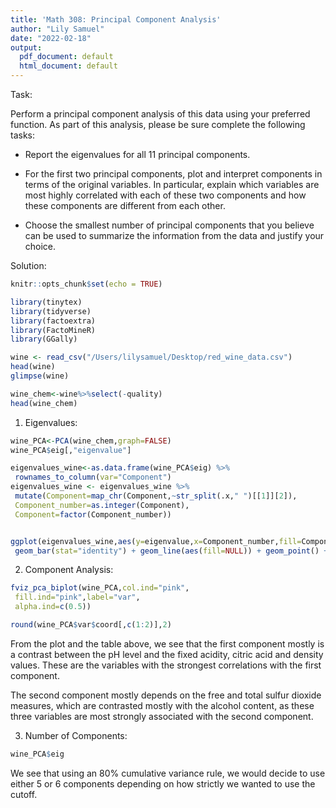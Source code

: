 ```yaml
---
title: 'Math 308: Principal Component Analysis'
author: "Lily Samuel"
date: "2022-02-18"
output:
  pdf_document: default
  html_document: default
---
```


Task:

Perform a principal component analysis of this data using your preferred function. As part of this analysis, please be sure complete the following tasks:

  - Report the eigenvalues for all 11 principal components.
  
  - For the first two principal components, plot and interpret components in terms of the original variables. In particular, explain which variables are most highly correlated with each of these two components and how these components are different from each other.
  
  - Choose the smallest number of principal components that you believe can be used to summarize the information from the data and justify your choice.
      
Solution:

```r
knitr::opts_chunk$set(echo = TRUE)

```

```r
library(tinytex)
library(tidyverse)
library(factoextra)
library(FactoMineR)
library(GGally)
```


```r
wine <- read_csv("/Users/lilysamuel/Desktop/red_wine_data.csv")
head(wine)
glimpse(wine)
```
```r
wine_chem<-wine%>%select(-quality)
head(wine_chem)
```

1) Eigenvalues:
```r
wine_PCA<-PCA(wine_chem,graph=FALSE)
wine_PCA$eig[,"eigenvalue"]

eigenvalues_wine<-as.data.frame(wine_PCA$eig) %>%
 rownames_to_column(var="Component")
eigenvalues_wine <- eigenvalues_wine %>%
 mutate(Component=map_chr(Component,~str_split(.x," ")[[1]][2]),
 Component_number=as.integer(Component),
 Component=factor(Component_number))


ggplot(eigenvalues_wine,aes(y=eigenvalue,x=Component_number,fill=Component)) +
 geom_bar(stat="identity") + geom_line(aes(fill=NULL)) + geom_point() +ggtitle("Wine Data Eigenvalues")

```

2) Component Analysis:

```r
fviz_pca_biplot(wine_PCA,col.ind="pink",
 fill.ind="pink",label="var",
 alpha.ind=c(0.5))
```

```r
round(wine_PCA$var$coord[,c(1:2)],2)
```

From the plot and the table above, we see that the first component mostly is a
contrast between the pH level and the fixed acidity, citric acid and density values. These are the variables with the strongest correlations with the first component.

The second component mostly depends on the free and total sulfur dioxide measures, which are contrasted mostly with the alcohol content, as these three variables are most strongly associated with the second component.


3) Number of Components:

```r
wine_PCA$eig
```
We see that using an 80% cumulative variance rule, we would decide to use either 5 or 6 components depending on how strictly we wanted to use the cutoff.

